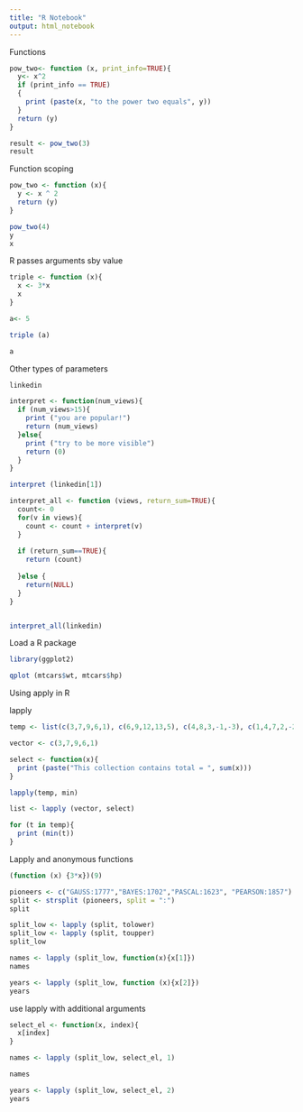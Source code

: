 ```yaml
---
title: "R Notebook"
output: html_notebook
---
```


Functions

```r
pow_two<- function (x, print_info=TRUE){
  y<- x^2
  if (print_info == TRUE)
  {
    print (paste(x, "to the power two equals", y))
  }
  return (y)
}

result <- pow_two(3)
result
```

Function scoping

```r
pow_two <- function (x){
  y <- x ^ 2
  return (y)
}

pow_two(4)
y
x

```

R passes arguments sby value

```r

triple <- function (x){
  x <- 3*x
  x
}

a<- 5

triple (a)

a


```
Other types of parameters

```r

linkedin

interpret <- function(num_views){
  if (num_views>15){
    print ("you are popular!")
    return (num_views)
  }else{
    print ("try to be more visible")
    return (0)
  }
}

interpret (linkedin[1])

interpret_all <- function (views, return_sum=TRUE){
  count<- 0
  for(v in views){
    count <- count + interpret(v)
  }
  
  if (return_sum==TRUE){
    return (count)
    
  }else {
    return(NULL)
  }
}


interpret_all(linkedin)
```


Load a R package

```r


library(ggplot2)

qplot (mtcars$wt, mtcars$hp)
```



Using apply in R

lapply

```r



temp <- list(c(3,7,9,6,1), c(6,9,12,13,5), c(4,8,3,-1,-3), c(1,4,7,2,-2), c(5,7,9,4,2), c(-3,5,8,9,4), c(3,6,9,4,1))

vector <- c(3,7,9,6,1)

select <- function(x){
  print (paste("This collection contains total = ", sum(x)))
}

lapply(temp, min)

list <- lapply (vector, select)

for (t in temp){
  print (min(t))
}

```
Lapply and anonymous functions

```r
(function (x) {3*x})(9)

pioneers <- c("GAUSS:1777","BAYES:1702","PASCAL:1623", "PEARSON:1857")
split <- strsplit (pioneers, split = ":")
split

split_low <- lapply (split, tolower)
split_low <- lapply (split, toupper)
split_low

names <- lapply (split_low, function(x){x[1]})
names

years <- lapply (split_low, function (x){x[2]})
years
```

use lapply with additional arguments

```r

select_el <- function(x, index){
  x[index]
}

names <- lapply (split_low, select_el, 1)

names

years <- lapply (split_low, select_el, 2)
years
```

